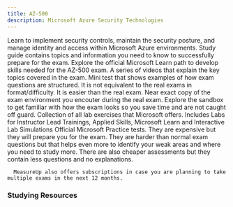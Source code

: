 ```yaml
---
title: AZ-500
description: Microsoft Azure Security Technologies
---
```


<Card title="Get Started" icon="star"> 
  <LinkCard title="Exam AZ-500: Microsoft Azure Security Technologies" href="https://learn.microsoft.com/certifications/exams/az-500?WT.mc_id=studentamb_165290" target="_blank"/>
      Learn to implement security controls, maintain the security posture, and manage identity and access within Microsoft Azure environments.
  <LinkCard title="AZ-500 Study Guide" href="https://learn.microsoft.com/credentials/certifications/resources/study-guides/az-500?WT.mc_id=studentamb_165290" target="_blank"/>
      Study guide contains topics and information you need to know to successfully prepare for the exam.
  <LinkCard title="Microsoft Learn" href="https://learn.microsoft.com/credentials/certifications/exams/az-500?WT.mc_id=studentamb_165290" target="_blank"/>
      Explore the official Microsoft Learn path to develop skills needed for the AZ-500 exam.
  <LinkCard title="Readiness Zone" href="https://learn.microsoft.com/en-us/shows/exam-readiness-zone/preparing-for-az-500-manage-identity-and-access-1-of-4?WT.mc_id=studentamb_165290" target="_blank"/>
      A series of videos that explain the key topics covered in the exam.
  <LinkCard title="Practice Assessment" href="https://learn.microsoft.com/certifications/exams/az-500/practice/assessment?assessment-type=practice&assessmentId=57&WT.mc_id=studentamb_165290" target="_blank"/>
      Mini test that shows examples of how exam questions are structured. It is not equivalent to the real exams in format/difficulty. It is easier than the real exam.
  <LinkCard title="Exam Sandbox" href="https://aka.ms/examdemo" target="_blank"/>
      Near exact copy of the exam environment you encouter during the real exam. Explore the sandbox to get familiar with how the exam looks so you save time and are not caught off guard. 
  <LinkCard title="GitHub Labs" href="https://aka.ms/az500labs" target="_blank"/>
      Collection of all lab exercises that Microsoft offers. Includes Labs for Instructor Lead Trainings, Applied Skills, Microsoft Learn and Interactive Lab Simulations
</Card>

<Card title="MeasureUp Practice Tests" icon="open-book"> 
<CardGrid>
  <LinkCard title="MeasureUp Assessment" href="https://www.measureup.com/assessment-az-500-microsoft-azure-security-technologies.html#u44" target="_blank"/>
  <LinkCard title="MeasureUp Practice Test" href="https://www.measureup.com/microsoft-practice-test-az-500-microsoft-azure-security-technologies.html#u44" target="_blank"/>
</CardGrid>
  <LinkCard title="MeasureUp Subscriptions" href="https://www.measureup.com/subscription-plans-for-individuals#u44" target="_blank"/>
      Official Microsoft Practice tests. They are expensive but they will prepare you for the exam. They are harder than normal exam questions but that helps 
      even more to identify your weak areas and where you need to study more. There are also cheaper assessments but they contain less questions and no explanations.

      MeasureUp also offers subscriptions in case you are planning to take multiple exams in the next 12 months. 
</Card>

### Studying Resources

<Tabs>

  <TabItem label="Text">
  <CardGrid>
    <LinkCard title="Microsoft Learn" href="https://learn.microsoft.com/credentials/certifications/exams/az-500?WT.mc_id=studentamb_165290" target="_blank"/>
  </CardGrid>
  </TabItem>

  <TabItem label="Videos">
  <CardGrid>
    <LinkCard title="On Demand Instructor-led Training Series" href="https://learn.microsoft.com/en-us/shows/on-demand-instructor-led-training-series/?terms=AZ-500&WT.mc_id=studentamb_165290" target="_blank"/>
    <LinkCard title="John Savill's Course" href="https://www.youtube.com/playlist?list=PLlVtbbG169nHw9T1L_CiLxC-DTwKu-BZG" target="_blank"/>
    <LinkCard title="AGuideToCloud Course" href="https://www.youtube.com/playlist?list=PLhLKc18P9YODINxsjyo_osTnK0jytTC4H" target="_blank"/>
    <LinkCard title="Inside Cloud and Security Cram" href="https://www.youtube.com/watch?v=u7BRLaPh8_s" target="_blank"/>
    <LinkCard title="Microsoft Enterprise Skills Initiative Intructor-led course" href="https://esi.microsoft.com/Search?q=AZ-500&avail=Available&learningoption=Advanced+Role+Based" target="_blank"/>
  </CardGrid>
  </TabItem>

  <TabItem label="Paid">
  <CardGrid>
    <LinkCard title="Pluralsight Course" href="https://www.pluralsight.com/paths/az-500-microsoft-azure-security-technologies" target="_blank"/>
  </CardGrid>
  <CardGrid>
    <LinkCard title="Coursera Microsoft Azure Security Engineer Associate" href="https://www.coursera.org/professional-certificates/microsoft-azure-security-engineer-associate" target="_blank"/>
  </CardGrid>
  </TabItem>

  <TabItem label="Tests">
  <CardGrid>
    <LinkCard title="Microsoft Learn Practice Assessment" href="https://learn.microsoft.com/certifications/exams/az-400/practice/assessment?assessment-type=practice&assessmentId=56&WT.mc_id=studentamb_165290" target="_blank"/>
    <LinkCard title="MeasureUp Assessment" href="https://www.measureup.com/assessment-az-500-microsoft-azure-security-technologies.html#u44" target="_blank"/>
    <LinkCard title="MeasureUp Practice Tests" href="https://www.measureup.com/microsoft-practice-test-az-500-microsoft-azure-security-technologies.html#u44" target="_blank"/>
  </CardGrid>
  </TabItem>

  <TabItem label="Misc">
  <CardGrid>
    <LinkCard title="Microsoft 365 E5 Developer Tenant" href="https://developer.microsoft.com/en-us/microsoft-365/dev-program?WT.mc_id=studentamb_165290" target="_blank"/> 
    <LinkCard title="Microsoft Sentinel Training Lab" href="https://techcommunity.microsoft.com/t5/microsoft-sentinel-blog/learning-with-the-microsoft-sentinel-training-lab/ba-p/2953403?WT.mc_id=studentamb_165290" target="_blank"/>
    <LinkCard title="Microsoft Azure Free Account" href="https://azure.microsoft.com/en-us/offers/ms-azr-0044p?WT.mc_id=studentamb_165290" target="_blank"/> 
  </CardGrid>
  </TabItem>
</Tabs>
